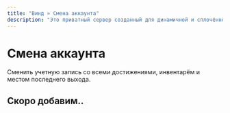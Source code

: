 ```yaml
---
title: "Винд » Смена аккаунта"
description: "Это приватный сервер созданный для динамичной и cплoчённой игры людей."
---
```


# Смена аккаунта

Сменить учетную запись со всеми достижениями, инвентарём и местом последнего выхода.

## Скоро добавим.. 